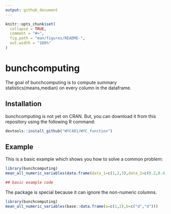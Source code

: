 ```yaml
---
output: github_document
---
```


<!-- README.md is generated from README.Rmd. Please edit that file -->

```r
knitr::opts_chunk$set(
  collapse = TRUE,
  comment = "#>",
  fig.path = "man/figures/README-",
  out.width = "100%"
)
```

# bunchcomputing

<!-- badges: start -->
<!-- badges: end -->

The goal of bunchcomputing is to compute summary statistics(means,median) on every column in the dataframe.

## Installation

bunchcomputing is not yet on CRAN. But, you can download it from this repository using the following R command:

``` r
devtools::install_github("WYC401/WYC_function")
```
## Example

This is a basic example which shows you how to solve a common problem:

```r
library(bunchcomputing)
mean_all_numeric_variables(data.frame(data_1=c(1,2,3),data_2=c(0.2,0.4,0.4)))

## basic example code
```

The package is special because it can ignore the non-numeric columns.
```r
library(bunchcomputing)
mean_all_numeric_variables(base::data.frame(a=c(1,2),b=c("d","d")))
```
